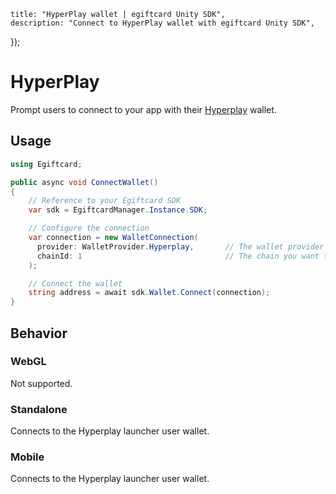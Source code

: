 
	title: "HyperPlay wallet | egiftcard Unity SDK",
	description: "Connect to HyperPlay wallet with egiftcard Unity SDK",
});

# HyperPlay

Prompt users to connect to your app with their [Hyperplay](https://www.hyperplay.xyz/) wallet.

## Usage

```csharp
using Egiftcard;

public async void ConnectWallet()
{
    // Reference to your Egiftcard SDK
    var sdk = EgiftcardManager.Instance.SDK;

    // Configure the connection
    var connection = new WalletConnection(
      provider: WalletProvider.Hyperplay,       // The wallet provider you want to connect to (Required)
      chainId: 1                                // The chain you want to connect to (Required)
    );

    // Connect the wallet
    string address = await sdk.Wallet.Connect(connection);
}
```

## Behavior

### WebGL

Not supported.

### Standalone

Connects to the Hyperplay launcher user wallet.

### Mobile

Connects to the Hyperplay launcher user wallet.

